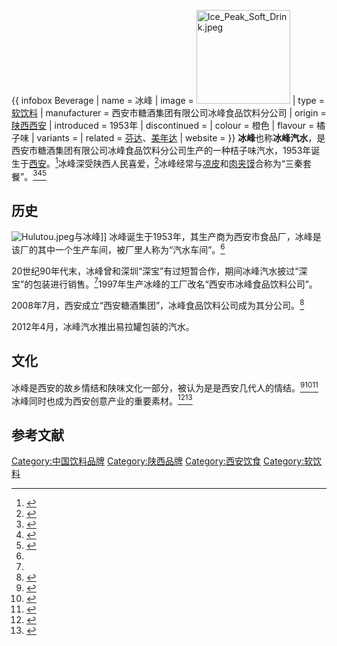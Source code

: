 {{ infobox Beverage
| name         = 冰峰
| image        = [[File:Ice_Peak_Soft_Drink.jpeg|150px]]
| type         = [[软饮料|软饮料]]
| manufacturer = 西安市糖酒集团有限公司冰峰食品饮料分公司
| origin       = {{CHN}}[[陕西|陕西]][[西安|西安]]
| introduced   = 1953年
| discontinued = 
| colour       = 橙色
| flavour      = 橘子味
| variants     = 
| related      = [[芬达|芬达]]、[[美年达|美年达]]
| website      = {{URL|http://www.worldbingfeng.com}}
}}
'''冰峰'''也称'''冰峰汽水'''，是西安市糖酒集团有限公司冰峰食品饮料分公司生产的一种桔子味汽水，1953年诞生于[[西安|西安]]。<ref name=legend>{{Cite web |url= http://xian.qq.com/a/20121029/000352.htm#p=2 |title= 揭秘冰峰汽水传奇 |author=  |date= 2012年10月29日 |publisher= 腾讯大秦网 |language= zh-hans |accessdate= 2013年5月15日 |quote=  |archive-date= 2018年10月4日 |archive-url= https://web.archive.org/web/20181004030133/http://xian.qq.com/a/20121029/000352.htm#p=2 |dead-url= no }}</ref>冰峰深受陕西人民喜爱，<ref> {{Cite web |url= http://xian.qq.com/a/20121031/000187.htm |title= 冰峰成吃货心头最爱 哪些又是你的“菜” |author=  |date= 2012年10月31日 |publisher= 腾讯大秦网 |language= zh-hans |  accessdate= 2013年5月15日 |quote=  }}</ref>冰峰经常与[[凉皮|凉皮]]和[[肉夹馍|肉夹馍]]合称为“三秦套餐”。<ref name=china>{{Cite web |url= http://finance.china.com.cn/roll/20130402/1364520.shtml |title= 草根明星冰峰冲击全国 |author= 王赫 |date= 2013-04-02 |publisher= 中国网 |language= zh-hans |accessdate= 2013年5月15日 |quote=  |archive-date= 2015-06-22 |archive-url= https://web.archive.org/web/20150622014926/http://finance.china.com.cn/roll/20130402/1364520.shtml |dead-url= no }}</ref><ref>{{Cite web |url= http://xian.qq.com/a/20130401/000046.htm |title= “陕西味道”引爆蓉城 西安冰峰亮相全国糖酒会 |author=  |date= 2013年4月1日 |publisher= 腾讯大秦网 |language= zh-hans |accessdate= 2013年5月15日 |quote=  |archive-date= 2018年10月3日 |archive-url= https://web.archive.org/web/20181003231814/http://xian.qq.com/a/20130401/000046.htm |dead-url= no }}</ref><ref>{{Cite web |url= http://www.changjiangtimes.com/2012/09/413161.html |title= 品西北风味 读厚重历史 |author=  |date= 2012-09-28 |publisher= 长江商报 |language= zh-hans |accessdate= 2013年5月20日 |quote=  |archive-date= 2015-06-22 |archive-url= https://web.archive.org/web/20150622012706/http://www.changjiangtimes.com/2012/09/413161.html |dead-url= no }}</ref>

==历史==
[[File:Hulutou.jpeg|thumb]]与冰峰]] 
冰峰诞生于1953年，其生产商为西安市食品厂，冰峰是该厂的其中一个生产车间，被厂里人称为“汽水车间”。<ref name=legend/>

20世纪90年代末，冰峰曾和深圳“深宝”有过短暂合作，期间冰峰汽水披过“深宝”的包装进行销售。<ref name=china/>1997年生产冰峰的工厂改名“西安市冰峰食品饮料公司”。

2008年7月，西安成立“西安糖酒集团”，冰峰食品饮料公司成为其分公司。<ref>{{Cite web |url= http://news.cnwest.com/content/2009-11/24/content_2594191.htm |title= 西安冰峰汽水：一个草根饮料明星的本地化生存 |author=  |date= 2009-11-24 |publisher= 西部网 |language= zh-hans |accessdate= 2013年5月15日 |quote=  |archive-url= https://web.archive.org/web/20160304202450/http://news.cnwest.com/content/2009-11/24/content_2594191.htm |archive-date= 2016年3月4日 |dead-url= yes }}</ref>

2012年4月，冰峰汽水推出易拉罐包装的汽水。

==文化==
冰峰是西安的故乡情结和陕味文化一部分，被认为是是西安几代人的情结。<ref>{{Cite web |url= http://news.hsw.cn/system/2010/08/10/050593579.shtml |title= 卖的不是冰峰，是那一抹乡愁 |author=  |date= 2010-08-10 |publisher= 《华商报》 |language= zh-hans |accessdate= 2013年5月20日 |quote=  |archive-date= 2016-03-04 |archive-url= https://web.archive.org/web/20160304121935/http://news.hsw.cn/system/2010/08/10/050593579.shtml |dead-url= no }}</ref><ref>{{Cite web |url= http://news.hsw.cn/system/2012/04/18/051301052_01.shtml |title= 冰峰"易拉罐版"今夏推出味不变 网友：喝的是回忆 |author=  |date= 2012-04-18 |publisher= 华商网 |language= zh-hans |accessdate= 2013年5月15日 |quote=  |archive-date= 2018-09-30 |archive-url= https://web.archive.org/web/20180930042624/http://news.hsw.cn/system/2012/04/18/051301052_01.shtml |dead-url= no }}</ref><ref>{{Cite web |url= http://sx.sina.com.cn/news/minsheng/2012-04-19/24084.html |title= 西安冰峰记忆 我们从小就喝它 |author=  |date= 2012-04-19 |publisher= 新浪 |language= zh-hans |accessdate= 2013年5月15日 |quote=  |archive-date= 2012-06-10 |archive-url= https://web.archive.org/web/20120610195913/http://sx.sina.com.cn/news/minsheng/2012-04-19/24084.html |dead-url= no }}</ref>冰峰同时也成为西安创意产业的重要素材。<ref>{{Cite web |url= http://www.sxdaily.com.cn/n/2012/1102/c73-5005363-1.html |title= 80后女娃做创意明信片 肉夹馍冰峰成卡通人 |author=  |date= 2012年11月2日 |publisher= 陕西传媒网 |language= zh-hans |accessdate= 2013年5月20日 |quote=  |archive-url= https://web.archive.org/web/20150621234448/http://www.sxdaily.com.cn/n/2012/1102/c73-5005363-1.html |archive-date= 2015年6月21日 |dead-url= yes }}</ref><ref>{{Cite web|url=http://www.sn.xinhuanet.com/2012-11/06/c_113618937.htm|title=吃泡馍喝冰峰 西安大学生让兵马俑“复活”|author=|date=2012-11-06|publisher=新华网|language=zh-hans|accessdate=2013年5月20日|quote=|deadurl=yes|archiveurl=https://web.archive.org/web/20130402160300/http://www.sn.xinhuanet.com/2012-11/06/c_113618937.htm|archivedate=2013年4月2日}}</ref>

==参考文献==
{{portal|西安}}
{{reflist|25em}}

[[Category:中国饮料品牌|Category:中国饮料品牌]]
[[Category:陕西品牌|Category:陕西品牌]]
[[Category:西安饮食|Category:西安饮食]]
[[Category:软饮料|Category:软饮料]]